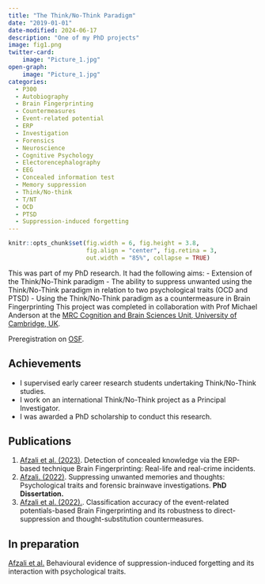 ```yaml
---
title: "The Think/No-Think Paradigm"
date: "2019-01-01"
date-modified: 2024-06-17
description: "One of my PhD projects"
image: fig1.png
twitter-card: 
    image: "Picture_1.jpg"
open-graph: 
    image: "Picture_1.jpg"
categories:
  - P300
  - Autobiography
  - Brain Fingerprinting
  - Countermeasures
  - Event-related potential
  - ERP
  - Investigation
  - Forensics
  - Neuroscience
  - Cognitive Psychology
  - Electorencephalography
  - EEG
  - Concealed information test
  - Memory suppression
  - Think/No-think
  - T/NT
  - OCD
  - PTSD
  - Suppression-induced forgetting
---
```


```r
knitr::opts_chunk$set(fig.width = 6, fig.height = 3.8,
                      fig.align = "center", fig.retina = 3,
                      out.width = "85%", collapse = TRUE)
```

This was part of my PhD research. It had the following aims:
-   Extension of the Think/No-Think paradigm 
-   The ability to suppress unwanted using the Think/No-Think paradigm in relation to two psychological traits (OCD and PTSD)
-   Using the Think/No-Think paradigm as a countermeasure in Brain Fingerprinting
This project was completed in collaboration with Prof Michael Anderson at the [MRC Cognition and Brain Sciences Unit, University of Cambridge, UK](https://www.mrc-cbu.cam.ac.uk).


Preregistration on [OSF](https://osf.io/zdb8u).

## Achievements

-   I supervised early career research students undertaking Think/No-Think studies.
-   I work on an international Think/No-Think project as a Principal Investigator.
-   I was awarded a PhD scholarship to conduct this research.

## Publications

1.    [Afzali et al. (2023)](https://usman-afzali.github.io/web3/publications/articles/afzali-BFP-replication-2022/index.html). Detection of concealed knowledge via the ERP-based technique Brain Fingerprinting: Real-life and real-crime incidents.
2.    [Afzali. (2022)](https://usman-afzali.github.io/web2/publications/dissertation/dissertation/index.html). Suppressing unwanted memories and thoughts: Psychological traits and forensic brainwave investigations. **PhD Dissertation.**
3.    [Afzali et al. (2022).](https://usman-afzali.github.io/web3/publications/articles/afzali-BFP-countermeasures-2023/index.html). Classification accuracy of the event-related potentials-based Brain Fingerprinting and its robustness to direct-suppression and thought-substitution countermeasures.


## In preparation

[Afzali et al.](https://usman-afzali.github.io/web2/publications/in-prep/afzali-TNT-2023/index.html) Behavioural evidence of suppression-induced forgetting and its interaction with psychological traits.

